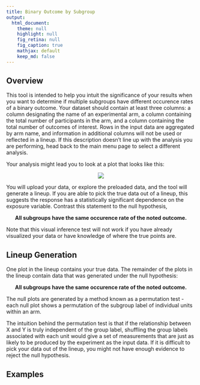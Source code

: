 ```yaml
---
title: Binary Outcome by Subgroup
output:
  html_document:
    theme: null
    highlight: null
    fig_retina: null
    fig_caption: true
    mathjax: default 
    keep_md: false
---
```



## Overview {#shinytab1}
This tool is intended to help you intuit the significance of your results when you want to determine if multiple subgroups have different occurence rates of a binary outcome. Your dataset should contain at least three columns: a column designating the name of an experimental arm, a column containing the total number of participants in the arm, and a column containing the total number of outcomes of interest. Rows in the input data are aggregated by arm name, and information in additional columns will not be used or reflected in a lineup. If this description doesn’t line up with the analysis you are performing, head back to the main menu page to select a different analysis.

Your analysis might lead you to look at a plot that looks like this:

<center>
![](sample_figure.png)
</center>

You will upload your data, or explore the preloaded data, and the tool will generate a lineup. If you are able to pick the true data out of a lineup, this suggests the response has a statistically significant dependence on the exposure variable. Contrast this statement to the null hypothesis, 

<center>
**All subgroups have the same occurence rate of the noted outcome.**
</center>

Note that this visual inference test will not work if you have already visualized your data or have knowledge of where the true points are. 

## Lineup Generation {#shinytab2}
One plot in the lineup contains your true data. The remainder of the plots in the lineup contain data that was generated under the null hypothesis:

<center>
**All subgroups have the same occurence rate of the noted outcome.**
</center>

The null plots are generated by a method known as a permutation test - each null plot shows a permutation of the subgroup label of individual units within an arm.

The intuition behind the permutation test is that if the relationship between X and Y is truly independent of the group label, shuffling the group labels associated with each unit would give a set of measurements that are just as likely to be produced by the experiment as the input data. If it is difficult to pick your data out of the lineup, you might not have enough evidence to reject the null hypothesis. 

## Examples {#shinytab3}
